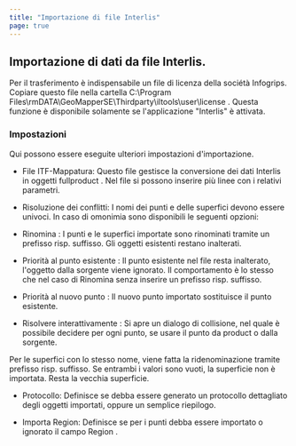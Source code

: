 ```yaml
---
title: "Importazione di file Interlis"
page: true
---
```

## Importazione di dati da file Interlis.

<Warning>
Per il trasferimento &#232; indispensabile un file di licenza della soci&#233;t&#224; Infogrips. Copiare questo file nella cartella  <Border>C:\Program Files\rmDATA\GeoMapperSE\Thirdparty\iltools\user\license</Border> .  
</Warning>


<Warning>
Questa funzione &#232; disponibile solamente se l&#39;applicazione &quot;Interlis&quot; &#232; attivata.
</Warning>



### Impostazioni
Qui possono essere eseguite ulteriori impostazioni d&#39;importazione.


- <Bold> File ITF-Mappatura: </Bold>  Questo file gestisce la conversione dei dati Interlis in oggetti <Placeholder>fullproduct</Placeholder> . Nel file si possono inserire pi&#249; linee con i relativi parametri.

- <Bold> Risoluzione dei conflitti: </Bold>  I nomi dei punti e delle superfici devono essere univoci. In caso di omonimia sono disponibili le seguenti opzioni:

- <Italic> Rinomina </Italic> : I punti e le superfici importate sono rinominati tramite un prefisso risp. suffisso. Gli oggetti esistenti restano inalterati.

- <Italic> Priorit&#224; al punto esistente </Italic> : Il punto esistente nel file resta inalterato, l&#39;oggetto dalla sorgente viene ignorato. Il comportamento &#232; lo stesso che nel caso di <Italic> Rinomina </Italic>  senza inserire un prefisso risp. suffisso.

- <Italic> Priorit&#224; al nuovo punto </Italic> : Il nuovo punto importato sostituisce il punto esistente.

- <Italic> Risolvere interattivamente </Italic> : Si apre un dialogo di collisione, nel quale &#232; possibile decidere per ogni punto, se usare il punto da <Placeholder>product</Placeholder> o dalla sorgente. 





<Warning>
Per le superfici con lo stesso nome, viene fatta la ridenominazione tramite prefisso risp. suffisso. Se entrambi i valori sono vuoti, la superficie non &#232; importata. Resta la vecchia superficie.
</Warning>


- <Bold> Protocollo: </Bold>  Definisce se debba essere generato un protocollo dettagliato degli oggetti importati, oppure un semplice riepilogo.

- <Bold> Importa Region: </Bold>  Definisce se per i punti debba essere importato o ignorato il campo <Italic> Region </Italic> .




